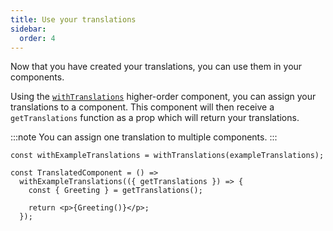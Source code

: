 ```yaml
---
title: Use your translations
sidebar:
  order: 4
---
```



Now that you have created your translations, you can use them in your components.

<Tabs>
<TabItem value="react" label="React">

Using the [`withTranslations`](/api/react/withtranslation) higher-order component, you can assign your translations to a component.
This component will then receive a `getTranslations` function as a prop which will return your translations.

:::note
You can assign one translation to multiple components.
:::

```tsx
const withExampleTranslations = withTranslations(exampleTranslations);

const TranslatedComponent = () =>
  withExampleTranslations(({ getTranslations }) => {
    const { Greeting } = getTranslations();

    return <p>{Greeting()}</p>;
  });
```

</TabItem>
</Tabs>
